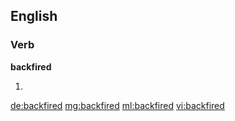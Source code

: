 ==English==

===Verb===
'''backfired'''

# {{past of|backfire}}

[[de:backfired]]
[[mg:backfired]]
[[ml:backfired]]
[[vi:backfired]]